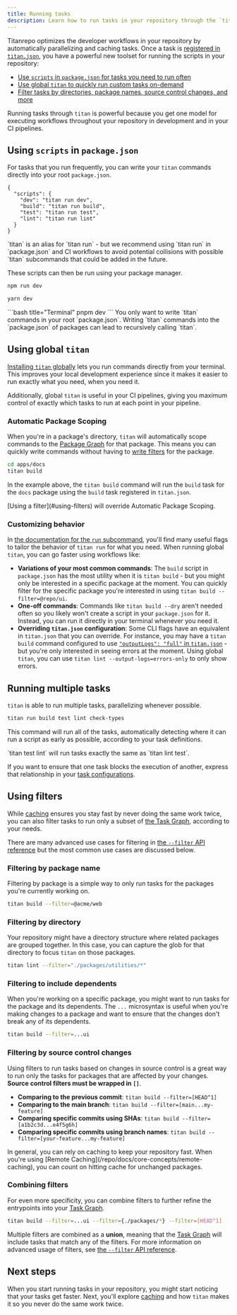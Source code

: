 ```yaml
---
title: Running tasks
description: Learn how to run tasks in your repository through the `titan` CLI.
---
```



Titanrepo optimizes the developer workflows in your repository by automatically parallelizing and caching tasks. Once a task is [registered in `titan.json`](/repo/docs/crafting-your-repository/configuring-tasks), you have a powerful new toolset for running the scripts in your repository:

- [Use `scripts` in `package.json` for tasks you need to run often](#using-scripts-in-packagejson)
- [Use global `titan` to quickly run custom tasks on-demand](#using-global-titan)
- [Filter tasks by directories, package names, source control changes, and more](#using-filters)

Running tasks through `titan` is powerful because you get one model for executing workflows throughout your repository in development and in your CI pipelines.

## Using `scripts` in `package.json`

For tasks that you run frequently, you can write your `titan` commands directly into your root `package.json`.

```jsonc title="./package.json"
{
  "scripts": {
    "dev": "titan run dev",
    "build": "titan run build",
    "test": "titan run test",
    "lint": "titan run lint"
  }
}
```

<Callout type="good-to-know">
  `titan` is an alias for `titan run` - but we recommend using `titan run` in
  `package.json` and CI workflows to avoid potential collisions with possible
  `titan` subcommands that could be added in the future.
</Callout>

These scripts can then be run using your package manager.

<PackageManagerTabs>
  <Tab>

```bash title="Terminal"
npm run dev
```

  </Tab>
  <Tab>

```bash title="Terminal"
yarn dev
```

  </Tab>
  <Tab>
  ```bash title="Terminal"
  pnpm dev
  ```
  </Tab>
</PackageManagerTabs>

<Callout type="warn">
You only want to write `titan` commands in your root `package.json`. Writing `titan` commands into the `package.json` of packages can lead to recursively
calling `titan`.

</Callout>

## Using global `titan`

[Installing `titan` globally](/repo/docs/getting-started/installation#global-installation) lets you run commands directly from your terminal. This improves your local development experience since it makes it easier to run exactly what you need, when you need it.

Additionally, global `titan` is useful in your CI pipelines, giving you maximum control of exactly which tasks to run at each point in your pipeline.

### Automatic Package Scoping

When you're in a package's directory, `titan` will automatically scope commands to the [Package Graph](/repo/docs/core-concepts/package-and-task-graph#package-graph) for that package. This means you can quickly write commands without having to [write filters](/repo/docs/reference/run#--filter-string) for the package.

```bash title="Terminal"
cd apps/docs
titan build
```

In the example above, the `titan build` command will run the `build` task for the `docs` package using the `build` task registered in `titan.json`.

<Callout type="good-to-know">
  [Using a filter](#using-filters) will override Automatic Package Scoping.
</Callout>

### Customizing behavior

In [the documentation for the `run` subcommand](/repo/docs/reference/run), you'll find many useful flags to tailor the behavior of `titan run` for what you need. When running global `titan`, you can go faster using workflows like:

- **Variations of your most common commands**: The `build` script in `package.json` has the most utility when it is `titan build` - but you might only be interested in a specific package at the moment. You can quickly filter for the specific package you're interested in using `titan build --filter=@repo/ui`.
- **One-off commands**: Commands like `titan build --dry` aren't needed often so you likely won't create a script in your `package.json` for it. Instead, you can run it directly in your terminal whenever you need it.
- **Overriding `titan.json` configuration**: Some CLI flags have an equivalent in `titan.json` that you can override. For instance, you may have a `titan build` command configured to use [`"outputLogs": "full"` in `titan.json`](/repo/docs/reference/configuration#outputlogs) - but you're only interested in seeing errors at the moment. Using global `titan`, you can use `titan lint --output-logs=errors-only` to only show errors.

## Running multiple tasks

`titan` is able to run multiple tasks, parallelizing whenever possible.

```bash title="Terminal"
titan run build test lint check-types
```

This command will run all of the tasks, automatically detecting where it can run a script as early as possible, according to your task definitions.

<Callout type="info" title="Ordering of tasks">
`titan test lint` will run tasks exactly the same as `titan lint test`.

If you want to ensure that one task blocks the execution of another, express that relationship in your [task configurations](/repo/docs/crafting-your-repository/configuring-tasks#defining-tasks).

</Callout>

## Using filters

While [caching](/repo/docs/crafting-your-repository/running-tasks) ensures you stay fast by never doing the same work twice, you can also filter tasks to run only a subset of [the Task Graph](/repo/docs/core-concepts/package-and-task-graph#task-graph), according to your needs.

There are many advanced use cases for filtering in [the `--filter` API reference](/repo/docs/reference/run#--filter-string) but the most common use cases are discussed below.

### Filtering by package name

Filtering by package is a simple way to only run tasks for the packages you're currently working on.

```bash title="Terminal"
titan build --filter=@acme/web
```

### Filtering by directory

Your repository might have a directory structure where related packages are grouped together. In this case, you can capture the glob for that directory to focus `titan` on those packages.

```bash title="Terminal"
titan lint --filter="./packages/utilities/*"
```

### Filtering to include dependents

When you're working on a specific package, you might want to run tasks for the package and its dependents. The `...` microsyntax is useful when you're making changes to a package and want to ensure that the changes don't break any of its dependents.

```bash title="Terminal"
titan build --filter=...ui
```

### Filtering by source control changes

Using filters to run tasks based on changes in source control is a great way to run only the tasks for packages that are affected by your changes. **Source control filters must be wrapped in `[]`**.

- **Comparing to the previous commit**: `titan build --filter=[HEAD^1]`
- **Comparing to the main branch**: `titan build --filter=[main...my-feature]`
- **Comparing specific commits using SHAs**: `titan build --filter=[a1b2c3d...e4f5g6h]`
- **Comparing specific commits using branch names**: `titan build --filter=[your-feature...my-feature]`

<Callout type="info">
  In general, you can rely on caching to keep your repository fast. When you're
  using [Remote Caching](/repo/docs/core-concepts/remote-caching), you can count
  on hitting cache for unchanged packages.
</Callout>

### Combining filters

For even more specificity, you can combine filters to further refine the entrypoints into your [Task Graph](/repo/docs/core-concepts/package-and-task-graph#task-graph).

```bash title="Terminal"
titan build --filter=...ui --filter={./packages/*} --filter=[HEAD^1]
```

Multiple filters are combined as a **union**, meaning that the [Task Graph](/repo/docs/core-concepts/package-and-task-graph#task-graph) will include tasks that match any of the filters. For more information on advanced usage of filters, see [the `--filter` API reference](/repo/docs/reference/run#--filter-string).

## Next steps

When you start running tasks in your repository, you might start noticing that your tasks get faster. Next, you'll explore [caching](/repo/docs/crafting-your-repository/caching) and how `titan` makes it so you never do the same work twice.
